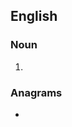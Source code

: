 ==English==

===Noun===
{{head|en|noun form}}

# {{plural of|murse|lang=en}}

===Anagrams===
* {{anagrams|en|a=emrssu|Musser|musers|resums|serums}}
